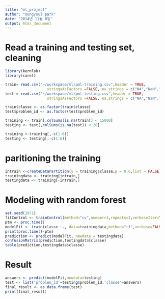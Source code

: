 ```yaml
---
title: "ml_project"
author: "sungyoul park"
date: "2014년 11월 8일"
output: html_document
---
```



# Read a training and testing set, cleaning

```r
library(kernlab)
library(caret)

train= read.csv("~/workspace/ml/pml-training.csv",header = TRUE,
                   stringsAsFactors =FALSE, na.strings = c("NA","NaN"," ","#DIV/0!"))
test = read.csv("~/workspace/ml/pml-testing.csv",header = TRUE,
                   stringsAsFactors =FALSE, na.strings = c("NA","NaN"," ","#DIV/0!"))

train$classe <- as.factor(train$classe)
test$problem_id <- as.factor(test$problem_id)

training <- train[,colSums(is.na(train)) < 15000]
testing <- test[,colSums(is.na(test)) < 20]

training <-training[,-c(1:6)]
testing <- testing[,-c(1:6)]
```

# paritioning the training
```r
intrain <-createDataPartition(y = training$classe,p = 0.6,list = FALSE)
trainingdata <- training[intrain,]
testingdata <- training[-intrain,]
```

# Modeling with random forest
```r
set.seed(1971)
fitControl <- trainControl(method="cv",number=3,repeats=2,verboseIter=TRUE,allowParallel = TRUE)
ptm <- proc.time()
modelFit <- train(classe ~., data=trainingdata,method="rf",verbose=FALSE,trControl = fitControl)
print(proc.time()-ptm)
prediction <- predict(modelFit, newdata = testingdata)
confusionMatrix(prediction,testingdata$classe)
table(prediction,testingdata$classe)
```


# Result 
```r
answers <- predict(modelFit,newdata=testing)
test <- list('problem_id'=testing$problem_id,'classe'=answers)
final_result <- as.data.frame(test)
print(final_result)
```



